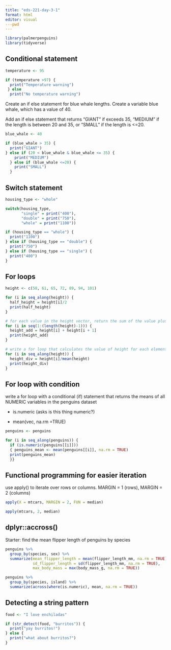 ```yaml
---
title: "eds-221-day-3-1"
format: html
editor: visual
---pwd
---
```


```r
library(palmerpenguins)
library(tidyverse)
```

## Conditional statement

```r
temperature <- 95

if (temperature >97) {
  print("Temperature warning")
 } else 
  print("No temperature warning")
```

Create an if else statement for blue whale lengths. Create a variable blue whale, which has a value of 40.

Add an if else statement that returns "GIANT" if exceeds 35, "MEDIUM" if the length is between 20 and 35, or "SMALL" if the length is \<=20.

```r
blue_whale <- 40

if (blue_whale > 35) {
  print("GIANT")
} else if (20 < blue_whale & blue_whale <= 35) {
    print("MEDIUM")
  } else if (blue_whale <=20) {
    print("SMALL")
  }
```

## Switch statement

```r
housing_type <- "whole"

switch(housing_type, 
       "single" = print("400"),
       "double" = print("750"),
       "whole" = print("1100"))

if (housing_type == "whole") {
  print("1100")
} else if (housing_type == "double") {
  print("750")
} else if (housing_type == "single") {
  print("400")
}
```

## For loops

```r
height <- c(58, 61, 65, 72, 89, 94, 101)

for (i in seq_along(height)) {
  half_height = height[i]/2
  print(half_height)
}

# for each value in the height vector, return the sum of the value plus the one right after it
for (i in seq(1:(length(height)-1))) {
  height_add = height[i] + height[i + 1]
  print(height_add)
}

# write a for loop that calculates the value of height for each element divided by the mean of the entire height vector
for (i in seq_along(height)) {
  height_div = height[i]/mean(height)
  print(height_div)
}
```

## For loop with condition

write a for loop with a conditional (if) statement that returns the means of all NUMERIC variables in the penguins dataset

-   is.numeric (asks is this thing numeric?)

-   mean(vec, na.rm =TRUE)

```r
penguins <- penguins

for (i in seq_along(penguins)) {
  if (is.numeric(penguins[[i]]))
  { penguins_mean <- mean(penguins[[i]], na.rm = TRUE) 
  print(penguins_mean)
  }}

```

## Functional programming for easier iteration

use apply() to iterate over rows or columns. MARGIN = 1 (rows), MARGIN = 2 (columns)

```r
apply(X = mtcars, MARGIN = 2, FUN = median)

apply(mtcars, 2, median)
```

## dplyr::accross()

Starter: find the mean flipper length of penguins by species

```r
penguins %>% 
  group_by(species, sex) %>% 
  summarize(mean_flipper_length = mean(flipper_length_mm, na.rm = TRUE), 
            sd_flipper_length = sd(flipper_length_mm, na.rm = TRUE),
            max_body_mass = max(body_mass_g, na.rm = TRUE))
```

```r
penguins %>% 
  group_by(species, island) %>% 
  summarize(across(where(is.numeric), mean, na.rm = TRUE))
```

## Detecting a string pattern

```r
food <- "I love enchiladas"

if (str_detect(food, "burritos")) {
  print("yay burritos!")
} else {
  print("what about burritos?")
}
```
